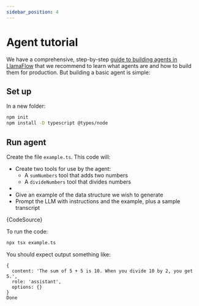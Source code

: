 ```yaml
---
sidebar_position: 4
---
```



# Agent tutorial

We have a comprehensive, step-by-step [guide to building agents in LlamaFlow](../../guides/agents/setup) that we recommend to learn what agents are and how to build them for production. But building a basic agent is simple:

## Set up

In a new folder:

```bash npm2yarn
npm init
npm install -D typescript @types/node
```

## Run agent

Create the file `example.ts`. This code will:

- Create two tools for use by the agent:
  - A `sumNumbers` tool that adds two numbers
  - A `divideNumbers` tool that divides numbers
-
- Give an example of the data structure we wish to generate
- Prompt the LLM with instructions and the example, plus a sample transcript

<CodeBlock language="ts">{CodeSource}</CodeBlock>

To run the code:

```bash
npx tsx example.ts
```

You should expect output something like:

```
{
  content: 'The sum of 5 + 5 is 10. When you divide 10 by 2, you get 5.',
  role: 'assistant',
  options: {}
}
Done
```
